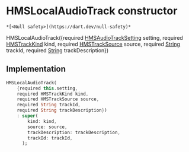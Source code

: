 # HMSLocalAudioTrack constructor

    *[<Null safety>](https://dart.dev/null-safety)*

HMSLocalAudioTrack({required [HMSAudioTrackSetting](../../model_hms_audio_track_setting/HMSAudioTrackSetting-class) setting, required [HMSTrackKind](../../enum_hms_track_kind/HMSTrackKind-class) kind, required [HMSTrackSource](../../enum_hms_track_source/HMSTrackSource-class) source, required [String](https://api.flutter.dev/flutter/dart-core/String-class.html) trackId, required [String](https://api.flutter.dev/flutter/dart-core/String-class.html) trackDescription})

## Implementation

```dart
HMSLocalAudioTrack(
    {required this.setting,
    required HMSTrackKind kind,
    required HMSTrackSource source,
    required String trackId,
    required String trackDescription})
    : super(
        kind: kind,
        source: source,
        trackDescription: trackDescription,
        trackId: trackId,
      );
```
